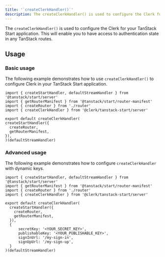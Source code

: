 ```yaml
---
title: '`createClerkHandler()`'
description: The createClerkHandler() is used to configure the Clerk for your TanStack Start application.
---
```


The `createClerkHandler()` is used to configure the Clerk for your TanStack Start application. This will enable you to have access to authentication state in any TanStack routes.

## Usage

### Basic usage

The following example demonstrates how to use `createClerkHandler()` to configure Clerk in your TanStack Start application.

  ```tsx {{ filename: 'app/ssr.tsx' }}
import { createStartHandler, defaultStreamHandler } from '@tanstack/start/server'
import { getRouterManifest } from '@tanstack/start/router-manifest'
import { createRouter } from './router'
import { createClerkHandler } from '@clerk/tanstack-start/server'

export default createClerkHandler(
  createStartHandler({
    createRouter,
    getRouterManifest,
  }),
)(defaultStreamHandler)
```

### Advanced usage

The following example demonstrates how to configure `createClerkHandler` with dynamic keys.

  ```tsx {{ filename: 'app/ssr.tsx' }}
  import { createStartHandler, defaultStreamHandler } from '@tanstack/start/server'
  import { getRouterManifest } from '@tanstack/start/router-manifest'
  import { createRouter } from './router'
  import { createClerkHandler } from '@clerk/tanstack-start/server'

  export default createClerkHandler(
    createStartHandler({
      createRouter,
      getRouterManifest,
    }),
    {
        secretKey: '<YOUR_SECRET_KEY>',
        publishableKey: '<YOUR_PUBLISHABLE_KEY>',
        signInUrl: '/my-sign-in',
        signUpUrl: '/my-sign-up',
    }
  )(defaultStreamHandler)
  ```
